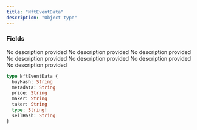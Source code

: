 ```yaml
---
title: "NftEventData"
description: "Object type"
---
```


### Fields

<ResponseField name="buyHash" type="String">
  No description provided
</ResponseField>

<ResponseField name="metadata" type="String">
  No description provided
</ResponseField>

<ResponseField name="price" type="String">
  No description provided
</ResponseField>

<ResponseField name="maker" type="String">
  No description provided
</ResponseField>

<ResponseField name="taker" type="String">
  No description provided
</ResponseField>

<ResponseField name="type" type="String!" required>
  No description provided
</ResponseField>

<ResponseField name="sellHash" type="String">
  No description provided
</ResponseField>


```graphql NftEventData
type NftEventData {
  buyHash: String
  metadata: String
  price: String
  maker: String
  taker: String
  type: String!
  sellHash: String
}
```
